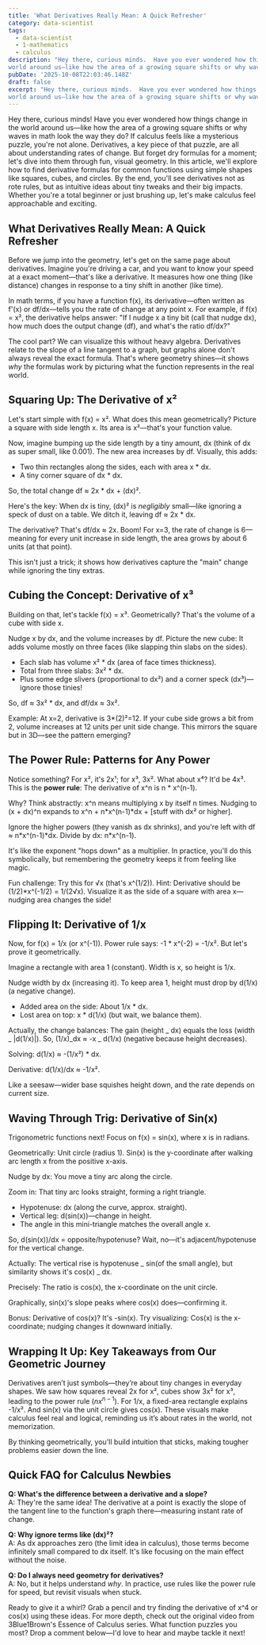 ```yaml
---
title: 'What Derivatives Really Mean: A Quick Refresher'
category: data-scientist
tags:
  - data-scientist
  - 1-mathematics
  - calculus
description: "Hey there, curious minds.  Have you ever wondered how things change in the
world around us—like how the area of a growing square shifts or why waves i..."
pubDate: '2025-10-08T22:03:46.148Z'
draft: false
excerpt: "Hey there, curious minds.  Have you ever wondered how things change in the
world around us—like how the area of a growing square shifts or why waves i..."
---
```



Hey there, curious minds! Have you ever wondered how things change in the world around us—like how the area of a growing square shifts or why waves in math look the way they do? If calculus feels like a mysterious puzzle, you're not alone. Derivatives, a key piece of that puzzle, are all about understanding rates of change. But forget dry formulas for a moment; let's dive into them through fun, visual geometry. In this article, we'll explore how to find derivative formulas for common functions using simple shapes like squares, cubes, and circles. By the end, you'll see derivatives not as rote rules, but as intuitive ideas about tiny tweaks and their big impacts. Whether you're a total beginner or just brushing up, let's make calculus feel approachable and exciting.

## What Derivatives Really Mean: A Quick Refresher

Before we jump into the geometry, let's get on the same page about derivatives. Imagine you're driving a car, and you want to know your speed at a exact moment—that's like a derivative. It measures how one thing (like distance) changes in response to a tiny shift in another (like time).

In math terms, if you have a function f(x), its derivative—often written as f'(x) or df/dx—tells you the rate of change at any point x. For example, if f(x) = x², the derivative helps answer: "If I nudge x a tiny bit (call that nudge dx), how much does the output change (df), and what's the ratio df/dx?"

The cool part? We can visualize this without heavy algebra. Derivatives relate to the slope of a line tangent to a graph, but graphs alone don't always reveal the exact formula. That's where geometry shines—it shows _why_ the formulas work by picturing what the function represents in the real world.

## Squaring Up: The Derivative of x²

Let's start simple with f(x) = x². What does this mean geometrically? Picture a square with side length x. Its area is x²—that's your function value.

Now, imagine bumping up the side length by a tiny amount, dx (think of dx as super small, like 0.001). The new area increases by df. Visually, this adds:

- Two thin rectangles along the sides, each with area x \* dx.
- A tiny corner square of dx \* dx.

So, the total change df ≈ 2x \* dx + (dx)².

Here's the key: When dx is tiny, (dx)² is _negligibly_ small—like ignoring a speck of dust on a table. We ditch it, leaving df ≈ 2x \* dx.

The derivative? That's df/dx ≈ 2x. Boom! For x=3, the rate of change is 6—meaning for every unit increase in side length, the area grows by about 6 units (at that point).

This isn't just a trick; it shows how derivatives capture the "main" change while ignoring the tiny extras.

## Cubing the Concept: Derivative of x³

Building on that, let's tackle f(x) = x³. Geometrically? That's the volume of a cube with side x.

Nudge x by dx, and the volume increases by df. Picture the new cube: It adds volume mostly on three faces (like slapping thin slabs on the sides).

- Each slab has volume x² \* dx (area of face times thickness).
- Total from three slabs: 3x² \* dx.
- Plus some edge slivers (proportional to dx²) and a corner speck (dx³)—ignore those tinies!

So, df ≈ 3x² \* dx, and df/dx ≈ 3x².

Example: At x=2, derivative is 3*(2)²=12. If your cube side grows a bit from 2, volume increases at 12 units per unit side change. This mirrors the square but in 3D—see the pattern emerging?

## The Power Rule: Patterns for Any Power

Notice something? For x², it's 2x¹; for x³, 3x². What about x⁴? It'd be 4x³. This is the **power rule**: The derivative of x^n is n \* x^(n-1).

Why? Think abstractly: x^n means multiplying x by itself n times. Nudging to (x + dx)^n expands to x^n + n*x^(n-1)*dx + [stuff with dx² or higher].

Ignore the higher powers (they vanish as dx shrinks), and you're left with df ≈ n*x^(n-1)*dx. Divide by dx: n\*x^(n-1).

It's like the exponent "hops down" as a multiplier. In practice, you'll do this symbolically, but remembering the geometry keeps it from feeling like magic.

Fun challenge: Try this for √x (that's x^(1/2)). Hint: Derivative should be (1/2)\*x^(-1/2) = 1/(2√x). Visualize it as the side of a square with area x—nudging area changes the side!

## Flipping It: Derivative of 1/x

Now, for f(x) = 1/x (or x^(-1)). Power rule says: -1 \* x^(-2) = -1/x². But let's prove it geometrically.

Imagine a rectangle with area 1 (constant). Width is x, so height is 1/x.

Nudge width by dx (increasing it). To keep area 1, height must drop by d(1/x) (a negative change).

- Added area on the side: About 1/x \* dx.
- Lost area on top: x \* d(1/x) (but wait, we balance them).

Actually, the change balances: The gain (height _ dx) equals the loss (width _ |d(1/x)|). So, (1/x)_dx ≈ -x _ d(1/x) (negative because height decreases).

Solving: d(1/x) ≈ -(1/x²) \* dx.

Derivative: d(1/x)/dx ≈ -1/x².

Like a seesaw—wider base squishes height down, and the rate depends on current size.

## Waving Through Trig: Derivative of Sin(x)

Trigonometric functions next! Focus on f(x) = sin(x), where x is in radians.

Geometrically: Unit circle (radius 1). Sin(x) is the y-coordinate after walking arc length x from the positive x-axis.

Nudge by dx: You move a tiny arc along the circle.

Zoom in: That tiny arc looks straight, forming a right triangle.

- Hypotenuse: dx (along the curve, approx. straight).
- Vertical leg: d(sin(x))—change in height.
- The angle in this mini-triangle matches the overall angle x.

So, d(sin(x))/dx = opposite/hypotenuse? Wait, no—it's adjacent/hypotenuse for the vertical change.

Actually: The vertical rise is hypotenuse _ sin(of the small angle), but similarity shows it's cos(x) _ dx.

Precisely: The ratio is cos(x), the x-coordinate on the unit circle.

Graphically, sin(x)'s slope peaks where cos(x) does—confirming it.

Bonus: Derivative of cos(x)? It's -sin(x). Try visualizing: Cos(x) is the x-coordinate; nudging changes it downward initially.

## Wrapping It Up: Key Takeaways from Our Geometric Journey

Derivatives aren’t just symbols—they’re about tiny changes in everyday shapes. We saw how squares reveal 2x for x², cubes show 3x² for x³, leading to the power rule ($n x^{n-1}$). For 1/x, a fixed-area rectangle explains -1/x². And sin(x) via the unit circle gives cos(x). These visuals make calculus feel real and logical, reminding us it’s about rates in the world, not memorization.

By thinking geometrically, you'll build intuition that sticks, making tougher problems easier down the line.

## Quick FAQ for Calculus Newbies

**Q: What's the difference between a derivative and a slope?**  
A: They're the same idea! The derivative at a point is exactly the slope of the tangent line to the function's graph there—measuring instant rate of change.

**Q: Why ignore terms like (dx)²?**  
A: As dx approaches zero (the limit idea in calculus), those terms become infinitely small compared to dx itself. It's like focusing on the main effect without the noise.

**Q: Do I always need geometry for derivatives?**  
A: No, but it helps understand _why_. In practice, use rules like the power rule for speed, but revisit visuals when stuck.

Ready to give it a whirl? Grab a pencil and try finding the derivative of x^4 or cos(x) using these ideas. For more depth, check out the original video from 3Blue1Brown's Essence of Calculus series. What function puzzles you most? Drop a comment below—I'd love to hear and maybe tackle it next!
